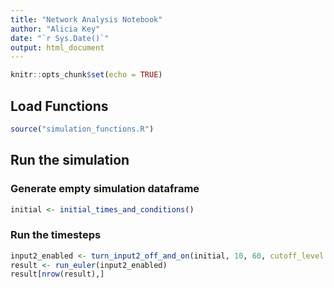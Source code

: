 ```yaml
---
title: "Network Analysis Notebook"
author: "Alicia Key"
date: "`r Sys.Date()`"
output: html_document
---
```


```r
knitr::opts_chunk$set(echo = TRUE)
```

## Load Functions

```r
source("simulation_functions.R")
```

## Run the simulation

### Generate empty simulation dataframe

```r
initial <- initial_times_and_conditions()
```

### Run the timesteps

```r
input2_enabled <- turn_input2_off_and_on(initial, 10, 60, cutoff_level = 0.01)
result <- run_euler(input2_enabled)
result[nrow(result),]
```

